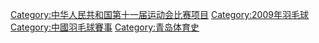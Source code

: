 {{Catmore}}
[[Category:中华人民共和国第十一届运动会比赛项目|Category:中华人民共和国第十一届运动会比赛项目]]
[[Category:2009年羽毛球|Category:2009年羽毛球]]
[[Category:中國羽毛球賽事|Category:中國羽毛球賽事]]
[[Category:青岛体育史|Category:青岛体育史]]